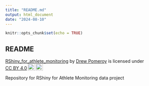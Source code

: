 ```yaml
---
title: "README.md"
output: html_document
date: "2024-08-10"
---
```


```r
knitr::opts_chunk$set(echo = TRUE)
```

## README

<p xmlns:cc="http://creativecommons.org/ns#" xmlns:dct="http://purl.org/dc/terms/"><a property="dct:title" rel="cc:attributionURL" href="https://github.com/dpom93/RShiny_for_athlete_monitoring/tree/main">RShiny_for_athlete_monitoring</a> by <a rel="cc:attributionURL dct:creator" property="cc:attributionName" href="https://dpom93.github.io/">Drew Pomeroy</a> is licensed under <a href="https://creativecommons.org/licenses/by/4.0/?ref=chooser-v1" target="_blank" rel="license noopener noreferrer" style="display:inline-block;">CC BY 4.0<img style="height:22px!important;margin-left:3px;vertical-align:text-bottom;" src="https://mirrors.creativecommons.org/presskit/icons/cc.svg?ref=chooser-v1" alt=""><img style="height:22px!important;margin-left:3px;vertical-align:text-bottom;" src="https://mirrors.creativecommons.org/presskit/icons/by.svg?ref=chooser-v1" alt=""></a></p>

Repository for RShiny for Athlete Monitoring data project
